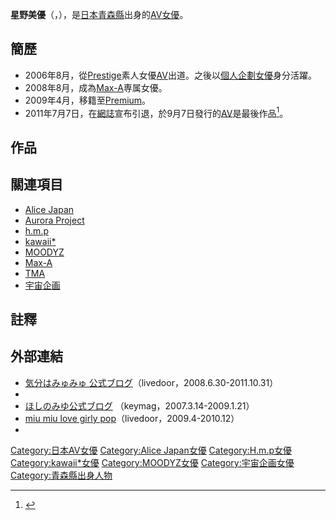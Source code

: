 {{AV女優
|モデル名=星野美優
|ふりがな=
|画像ファイル= Hoshino Miyu, 2009 (cropped).jpg
|別名={{lang|ja|星野 美優<br />RIRIKO<br />ともえ<br />弓野 詩穂}}
|愛称=みゅどん、みゅこりん
|生年=1987
|生月=5
|生日=5
|出身地={{JPN}}・[[青森縣|青森縣]]
|血液型=[[ABO式血液型|A型]]
|時点=TOKYO GAL'S（2006）
|身長=155
|体重=
|バスト=84
|ウエスト=57
|ヒップ=84
|カップ=C65
|股下=
|靴=
|身体備考=
|ジャンル=[[AV|AV]]
|AV出演期間=2006年 - 2011年
|活動備考=
|他の活動=
|その他=
}}

'''星野美優'''（{{lang-ja|ほしの みゆ}}，{{bd|1987年|5月5日}}），是[[日本|日本]][[青森縣|青森縣]]出身的[[AV女優|AV女優]]。

== 簡歷 ==
* 2006年8月，從[[Prestige|Prestige]]素人女優[[AV|AV]]出道。之後以[[AV女優#個人企劃女優|個人企劃女優]]身分活躍。
* 2008年8月，成為[[Max-A|Max-A]]専属女優。
* 2009年4月，移籍至[[Premium|Premium]]。
* 2011年7月7日，在[[網誌|網誌]]宣布引退，於9月7日發行的[[AV|AV]]是最後作品<ref>{{cite web|url=http://blog.livedoor.jp/miyu_hoshino/archives/1454910.html|title=報告です|publisher=気分はみゅみゅ|date=2011-07-07|accessdate=2011-07-08|deadurl=yes|archiveurl=https://web.archive.org/web/20110717052712/http://blog.livedoor.jp/miyu_hoshino/archives/1454910.html|archivedate=2011-07-17}}</ref>。

== 作品 ==
{{Hidden
| bg1 =  transparent;font-size: 120%;
| ta1 = left; 
| header = AV
| content =
; {{lang|ja|2006年
* 賞金or即Hな罰ゲーム （2006年8月11日 プレステージ）共演:企画女優他4名
* TOKYO GAL'S Miyu(19) （2006年9月9日 [[オーロラ・プロジェクト|オーロラ・プロジェクト]]）
* ウリをはじめた制服少女 34 上野初ウリ少女 （2006年9月22日 プレステージ）
* 欲情シティホテル4F （2006年9月30日 [[ゴリラプロジェクト|ゴリラプロジェクト]]）他出演:栗本ひな
* エスカレートするドしろーと娘 93 みーちゃん18さい （2006年10月1日 プレステージ）
* 初撮り潮吹き中出し 11 保育士みゆ （2006年10月4日 [[泰成|チーム川崎]]）
* 素人ギャルズ［LEVEL A］ Ver.22 （2006年10月20日 [[ジャパンホームビデオ|ジャパンホームビデオ]]）出演名義:星野美優、[[オムニバス|オムニバス]]作品 他出演:[[清原りょう|清原りょう]]、蛯原みなみ、上原みさと 他
* Beauty Style 15 有明 MIYU21歳 （2006年10月25日 [[イエロー_(アダルトビデオ)|イエロー]]）
* 極上素人（生）面接 3 （2006年10月31日 [[シャイ企画|シャイ企画]]）オムニバス作品 他出演:羽純、七瀬りか、北条楓、春名えみ
* 悪徳商法1 エステサロンでだまされた みゆ （2006年11月1日 [[GLAY'z|GLAY'z]]）共演:企画女優1名
* ロリ・ナンパすぺしゃる。8 未成熟ロリビキニ娘たちのワレメに中出し （2006年11月2日 チーム川崎）
* FRAGRANCE 18 吉祥寺 Miyu 21歳 （2006年11月25日 イエロー）
* 首都圏援交 5 （2006年12月1日 プレステージ）
* なちゅらる〜私のえっちみてもらいたい〜 （2006年12月7日 [[桃太郎_(アダルトビデオ)|桃太郎映像出版]]）
* REC 09 【レック】「女子高生の処世術」 録画中。（2006年12月9日 プレステージ）
* STREET ANGELS 27 （2006年12月9日 グラフィス）出演名義:ともえ、オムニバス作品 他出演:はすみ、めい
* LOVE DOLL みゆ百式 （2006年12月23日 オーロラ・プロジェクト）
* kawaii* kawaii collection 02 （2006年12月25日 [[kawaii*|kawaii*]]）オムニバス作品 他出演:[[海野なつ|海野なつ]]、一ノ瀬翔

; 2007年
* 東京十代過激援交.01 （2007年1月7日 [[タカラ映像|タカラ映像]] KAGE-01）
* 実録C学生の値段.03 みゆ1●歳 （2007年1月26日 プレステージ）
* トラワレ 2 〜監禁女子校生〜 （2007年1月26日、[[笠倉出版社|笠倉出版社]]）オムニバス作品 他出演:[[渡瀬安奈|渡瀬安奈]] 平原あいみ、[[二宮沙羅|RION]]
* 貧乳アスリート （2007年2月2日 [[トータル・メディア・エージェンシー|TMA]]）オムニバス作品 他出演:川崎りな、渡瀬安奈、[[逢澤ゆうり|逢澤ゆうり]]
* 妄想看護師 ほしのみゆ （2007年2月8日 タカラ映像 DCOW-92）
* BELOVED ほしのみゆ （2007年2月16日 [[映天|映天]]）
* エロGAL×2 （2007年2月16日 [[マキシング|マキシング]]）他出演:相武梨紗
* 黒タイツ女子校生 （2007年2月23日 笠倉出版社）オムニバス作品 他出演:三上ゆほ、Rion、蛯原みなみ、[[七瀬りか|七瀬りか]]
* HIGH SOCKS SCHOOL GIRL （2007年2月23日 笠倉出版社 NOV-8424 120min）オムニバス作品 他出演:[[岡田さな|岡田さな]]、渡瀬安奈
* 姉妹2 萌えコスとスペレズ&ごっくん （2007年2月25日 [[しのだプロジェクト|しのだプロジェクト]]）共演:[[神代しずく|美羽かのん]]、[[上原まりえ|上原まりえ]]
* HIGH SCHOOL FUCK （2007年3月1日 [[アイデアポケット|アイデアポケット]]）オムニバス作品 他出演:綾瀬すみれ、天使りあ、叶心愛
* 裸のロリナース （2007年3月2日 GLAY'z）
* 女生徒 （2007年3月3日 グラフィス）
* 癒らし。VOL.30 （2007年3月8日 [[アウダースジャパン|アウダースジャパン]]）
* ラブさくら （2007年3月24日 オーロラ・プロジェクト）
* 女子校生SEX STYLE’07 お嬢様●校の場合 （2007年3月25日 しのだプロジェクト）共演:[[松野ゆい|松野ゆい]]
* メガネっ娘 透け乳首5 （2007年3月30日 笠倉出版社）オムニバス作品 他出演:真鍋美奈、小倉こりん、川上さくら
* 僕、専用。S カスタムメイド004 （2007年3月30日 [[ゴーゴーズ_(アダルトビデオ)|ゴーゴーズ]]）
* 中出し新入社員4 ほしのみゆ （2007年4月5日 タカラ映像 DCOW-95）
* FACE 98 （2007年4月6日 アウダースジャパン）
* 催眠 赤 #28 超TS×超mc （2007年4月6日 アウダースジャパン）
* LOVELY 02 MIYU （2007年4月7日 グラフィス）
* Tokyo 制服美少女 VOL.12 （2007年4月10日 [[ラストラス|ラストラス]]）
* ほしのみゆ 着せ替えコスチューム （2007年4月12日 [[光夜蝶|光夜蝶]]）
* 少女絶叫監禁室 6 ほしのみゆ （2007年4月13日 [[I.B.WORKS|I.B.WORKS]]）
* 学割 エンコーサポート06 制服少女のアルバイト （2007年4月18日 光夜蝶）
* 義母と妹 近親相姦 2 （2007年4月20日 プレステージ）
* kira☆kira SPECIAL 4MIX★FUCK （2007年4月25日 [[kira☆kira|kira☆kira]]）共演:[[高瀬七海|高瀬七海]]、[[美澄れな|美澄れな]]、[[黒沢英里奈|黒沢英里奈]]（喜田嶋りお）
* 恥ずかしいコト。Rebirth ［悪戯］通常版 （2007年4月27日 アウダースジャパン）
* イカセッぱっ! 犠牲者 （2007年5月2日 GLAY'z）
* R-18 みゆ （2007年5月2日 チーム川崎）
* 回春生活 ほしのみゆ （2007年5月4日 タカラ映像 YOUD-06）
* 制服アルバイト （2007年5月16日 マキシング）
* Baby Doll[ベビードール] （2007年5月17日 [[アイエナジー|アイエナジー]]）
* みるスポ!ほしのみゆ （2007年5月19日 [[みるきぃぷりん♪|みるきぃぷりん♪]]）
* AFTER ほしのみゆ&清原りょう （2007年5月25日 イエロー）共演:[[清原りょう|清原りょう]]
* 淫乱痴女学園 3 （2007年6月1日 アイデアポケット）共演:[[今野梨乃|今野梨乃]]、黒沢英里奈、[[瞳れん|瞳れん]]、蛯原みなみ
* 女の集団にパンツを脱がされチンポ見られちゃいました。1 女子寮編 （2007年6月7日 [[プレミアム_(アダルトビデオ)|プレミアム]]）…共演:[[藤井彩|藤井彩]]、[[瀬咲るな|瀬咲るな]]、川本凛
* kawaii* kawaii girl 09 （2007年6月25日 kawaii*）
* 電マ激イキFUCKERS Vol.1 （2007年7月16日 マキシング）オムニバス作品 他出演:[[大石もえ|大石もえ]]、[[一色あずさ|一色あずさ]]、[[夏芽涼|夏芽涼]]
* NO CUT!! ほしのみゆ （2007年7月30日 [[ゴリラプロジェクト|ゴリラプロジェクト]]）
* ハイパーデジタルモザイクVol.060 （2007年8月1日、[[MOODYZ|MOODYZ]]）
* FELLATIO FESTIVAL 6 （2007年8月1日、アイデアポケット）オムニバス作品 他出演:今野梨乃、[[喜多村麻衣|喜多村麻衣]]、[[姫川りな|姫川りな]]、[[美咲沙耶|美咲沙耶]]、[[秋菜楓|秋菜楓]]、姫野杏、[[晶エリー|大沢佑香]]、[[仲村もも|仲村もも]]、[[滝沢優奈|滝沢優奈]] 他5人
* 近親相姦白書 〜義母と妹〜 （2007年8月10日 ラストラス）
* Black Max Cafeへようこそ! （2007年8月17日 [[マックス・エー|マックス・エー]]）
* Me&You ほしのみゆ （2007年8月24日 シャイ企画）
* ラブハメ 私的猥褻デート ほしのみゆ （2007年8月31日 笠倉出版社）
* 真性アイドル中出し解禁!! ほしのみゆ （2007年9月14日 [[アリスJAPAN|アリスJAPAN]]）
* MAX GIRLS 過激に可憐にヌレまくり!! （2007年9月14日 マックス・エー）オムニバス作品 他出演:[[北原多香子|北原多香子]]、[[原更紗|原更紗]]、[[小泉梨菜|小泉梨菜]]、[[灘坂舞|灘坂舞]]、[[長瀬茜|長瀬茜]]、[[佐藤ローラ|佐藤ローラ]]、[[キヨミジュン|キヨミジュン]]
* 女子校生 出会い系 即ハメ体験 ほしのみゆ （2007年9月21日 [[h.m.p|h.m.p]]）
* おねがいっ!!ヤラせてみゆちゃん ほしのみゆ （2007年9月21日 シャイ企画）
* 制服美少女に悪戯 ほしのみゆ （2007年9月25日 イエロー]）
* MIYU LIFE ほしのみゆ （2007年9月28日 マックス・エー）
* my DOLL miyu ほしのみゆ （2007年9月28日 笠倉出版社）
* BACK Fucker （2007年9月30日 ゴリラプロジェクト）他出演:瞳れん
* [[逆ソープ天国|逆ソープ天国]] ほしのみゆ （2007年10月12日 アリスJAPAN）
* みゆからの痴的手紙 ほしのみゆ （2007年10月24日 シャイ企画）
* 着ハメ!! ほしのみゆ （2007年11月9日 アリスJAPAN）
* ほしのみゆがオレのエロい彼女だったら…。（2007年11月21日 h.m.p）
* SAYA×MIYU （2007年11月22日 シャイ企画）共演:[[雪見紗弥|雪見紗弥]]
* ふたなり白百合女学院 ほしのみゆ （2007年12月1日 TMA）共演:清原りょう、水姫麗奈、小笠原愛、みづき菜奈 ※AVグランプリ2008 グランプリステージ エントリー作品
* ほしのみゆプロデュース企画 ヤッてみたかったエッチヤラしてちょ! （2007年12月21日 h.m.p）
* イカセ4時間 生中出しスペシャル （2007年12月21日 [[ケイ・エム・プロデュース|ケイ・エム・プロデュース]]）

; 2008年
* 黒タイツ女子校生 ほしのみゆ（2008年1月11日、TMA）
* エロ盛りMAX!! 高級ソープ嬢VS極上ヘルス嬢 180分（2008年1月18日、GLAY'z）オムニバス作品 他出演:[[長谷川なぁみ|長谷川なあみ]]、喜多村麻衣、滝沢優奈、[[高瀬七海|高瀬七海]]
* 手コキHEAVEN（2008年2月15日、TMA）オムニバス作品 他出演:[[桜庭ハル|飯島夏希]]、[[黒木麻衣|花野真衣]]、[[蜜井とわ|蜜井とわ]]
* MIYU's X イキまくり青姦スペシャル（2008年2月18日、[[宇宙企画|宇宙企画]]（[[メディアステーション|メディアステーション]]））
* コスプレ ほしのみゆ（2008年2月29日、TMA）
* おじさんは制服がだいすき♥ （2008年3月16日 マキシング）オムニバス作品 他出演:[[瀬戸ひなた|瀬戸ひなた]]、あげは、柳あずさ、桃宮もか、松浦亜美
* 就職活動 ほしのみゆ（2008年3月21日 宇宙企画）
* 萌え女子校生 〜あぶないアルバイト4時間〜 （2008年3月21日 ビデオバンク）オムニバス作品 他出演:小栗杏菜、宮崎あいか、浅田もえ、小倉ゆい
* 制服援交 みゆ （2008年3月28日 アリスJAPAN）
* ほしのみゆのソープしちゃうぞ♥ （2008年5月16日 クリスタル映像）
* ほしのみゆとラブハメ温泉に行こう♪ （2008年5月21日 h.m.p HODV-20506 120min）
* 傷心少女 （2008年6月16日 マキシング）オムニバス作品 他出演:柳あずさ、あげは、松浦亜美、瀬戸ひなた
* 絶対コス! ほしのみゆ （2008年6月21日 h.m.p）
* 湯けむり女教師 ほしのみゆ （2008年7月11日 アップス）
* 超接写まる見え! ほしのみゆ （2008年7月21日 h.m.p）
* デリヘル ほしのみゆ （2008年7月25日 クリスタル映像）
* MAX GIRLS 8（2008年8月8日 マックス・エー）オムニバス作品 他出演:[[桜井りあ|桜井りあ]]、[[伊東遥|伊東遥]]、[[篠崎ミサ|篠崎ミサ]]、[[くるみひな|くるみひな]]、[[栗林里莉|栗林里莉]]、[[黒木アリサ|黒木アリサ]]
* みゆな気分 ほしのみゆ（2008年8月22日 マックス・エー）
* MAX GIRLS 9（2008年9月12日 マックス・エー）オムニバス作品 他出演:伊東遥、栗林里莉、黒木アリサ、篠崎ミサ、桜井りあ、[[小西那奈|小西那奈]]
* 妹の秘密 ほしのみゆ （2008年9月26日 マックス・エー）
* MAX GIRLS 10（2008年10月10日 マックス・エー）オムニバス作品 他出演:伊東遥、栗林里莉、黒木アリサ、桜井りあ、愛沢蓮
* 制服狩り ほしのみゆ （2008年10月24日 マックス・エー）
* MAX GIRLS 11（2008年11月14日 マックス・エー）オムニバス作品 他出演:伊東遥、黒木アリサ、桜井りあ、愛沢蓮、[[鈴木ミント|鈴木ミント]]
* 教えてティーチャー ほしのみゆ （2008年11月28日 マックス・エー）
* MAX GIRLS 12（2008年12月12日 マックス・エー）オムニバス作品 他出演:伊東遥、[[光月夜也|光月夜也]]、黒木アリサ、愛沢蓮、鈴木ミント、千堂まゆみ
* 制服LOVER ほしのみゆ （2008年12月26日 マックス・エー）

; 2009年
* MAX GIRLS 13 (2009年1月9日、マックス・エー)オムニバス作品 他出演:[[黒木アリサ|黒木アリサ]]、[[愛沢蓮|愛沢蓮]]、[[光月夜也|光月夜也]]、[[鈴木ミント|鈴木ミント]]、[[千堂まゆみ|千堂まゆみ]]、[[小西那奈|小西那奈]]、[[希志あいの|希志あいの]]、[[藤崎セシル|藤崎セシル]]
* ほしのみゆの中出しごっキュン♡ (2009年1月9日、マックス・エー)
* CRYSTAL SOAPへようこそ (2009年1月16日、クリスタル映像)共演:[[野乃はなの|野乃はなの]]、[[青山菜々|青山菜々]]、[[波風きら|波風きら]]、[[きこうでんみさ|きこうでんみさ]]、[[黒沢愛|黒沢愛]]、[[平井綾|平井綾]]、[[マリア・ディゾン|マリア・ディゾン]]、[[小坂めぐる|小坂めぐる]]、[[石川鈴華|石川鈴華]]
* MAX GIRLS 14 (2009年2月13日、マックス・エー)オムニバス作品 他出演:伊東遥、黒木アリサ、愛沢蓮、鈴木ミント、千堂まゆみ、藤崎セシル、朝比奈あかり、[[安堂エリカ|安堂エリカ]]、[[夏咲まりみ|夏咲まりみ]]
* 連続絶頂イカセFUCK ほしのみゆ (2009年2月27日、マックス・エー)
* ほしのみゆがサポート アナタのオナニータイム (2009年4月7日、プレミアム)
* みるきぃHi-スクール #178 （2009年4月7日 みるきぃぷりん♪）
* ノーパン女子高生 (2009年5月7日、プレミアム)
* ほしのみゆVSギガンテスチンポ (2009年6月7日、プレミアム)
* 制服のままエッチ！ (2009年7月7日、プレミアム)
* みゆ×みゆ V.I.P (2009年8月7日、プレミアム)共演:[[美咲みゆ|美咲みゆ]]
* ご奉仕セックスDOLL (2009年9月7日、プレミアム)
* 犯られまくる淫乱OL25人（2009年9月25日　マックス・エー）
* 手コキ・淫語・女子高生 (2009年10月7日、プレミアム)
* 若奥さまは女子高生 (2009年11月7日、プレミアム)
* 恋するニーハイGIRL (2009年12月7日、プレミアム)

; 2010年
* ほしのみゆ6本番スペシャル～JKコスバージョン～ (2010年1月7日、プレミアム)
* 放尿、潮吹き、大失禁。 (2010年2月7日、プレミアム)
* 朝から晩まで一日中、ほしのみゆがサポート アナタのオナニータイム3時間スペシャル (2010年3月7日、プレミアム)
* ほしのみゆのハレンチクリニック (2010年4月7日、プレミアム)
* 真性アイドル全員中出し!!　4時間 （2010年4月9日、アリスJAPAN）オムニバス作品 他出演:[[松島かえで|松島かえで]]、[[美上セリ|美上セリ]]、[[みひろ|みひろ]]、[[佐伯奈々|佐伯奈々]]
* エッチ売りの少女 (2010年5月7日、プレミアム)
* ほしのみゆが100％彼女目線でアナタとHな同棲生活。 (2010年6月7日、プレミアム)
* ノーパンおもらし女子高生 (2010年7月7日、プレミアム)
* PREMIUM STYLISH SOAP (2010年8月7日、プレミアム)
* ほしのみゆ七変化 (2010年9月7日、プレミアム)
* 見つめて♥みゆちゃん！ (2010年10月7日、プレミアム)
* ほしのみゆの手コキ・淫語・誘惑痴女 (2010年11月7日、プレミアム)
* 教えて！みゆ先生！ (2010年12月7日、プレミアム)

; 2011年
* ほしのみゆ、初パイパン。（2011年1月7日、プレミアム）
* ほしのみゆの上目使いフェラ天国（2011年2月7日、プレミアム）
* おじさん大好き ほしのみゆ（2011年2月7日、桃太郎映像出版）※なちゅらるの完全版
* みゆのお口がエロすぎるっ！（2011年3月7日、プレミアム）
* みゆセンセイといっしょ。オトナの変態保育園（2011年4月7日、プレミアム）
* プレミアム・ビューティーほしのみゆ＆二宮沙樹（2011年5月7日、プレミアム）共演:[[二宮沙樹|二宮沙樹]]
* 放尿、潮吹き、大失禁、3D（2011年6月7日、プレミアム）
* 3Dオナニーサポート（2011年8月7日、プレミアム）
* ほしのみゆ、引退!（2011年9月7日、プレミアム）

{{Hidden
| bg1 = #FFD9E6; font-size: 100%;
| ta1 = left; 
| header = 総集編
| content =
* BEST OF MIYU （2007年5月10日 [[ラストラス|ラストラス]]）※総集編
* ほしのみゆベスト4時間 （2007年7月5日 タカラ映像 MBOX-11 240min）※総集編（東京十代過激援交・妄想看護師・中出し新入社員・回春生活、の4作品を収録）
* ピンクダイアモンド ほしのみゆ （2007年9月21日 GLAY'z）※総集編
* ほしのみゆBEST （2007年11月25日 イエロー）※総集編
* みゆコレまるごと!4時間BEST ほしのみゆ （2007年12月21日 笠倉出版社）※総集編
* MAX ピンクファイル あのピンクファイルで魅せる! ほしのみゆ （2008年1月11日 マックス・エー）※総集編
* ブルーダイアモンド ほしのみゆ （2008年3月7日 GLAY'z）※総集編
* ほしのみゆ大全集 1 （2008年4月21日 ビデオバンク）※総集編
* Maximum ほしのみゆ（2008年5月23日 宇宙企画）※総集編
* NON STOP ほしのみゆ（2008年5月30日、TMA）※総集編
* Best of ほしのみゆ モザイク改良版 240分 （2008年8月22日 アウダースジャパン）※総集編
* ほしのみゆ大全集 2 （2008年10月21日 ビデオバンク）※総集編
* アリスピンクファイル あのピンクファイルで魅せる! ほしのみゆ （2008年12月12日 アリスJAPAN）※総集編
* レズ鉄人がイカせたスーパーアイドル4時間 (2009年1月16日、ケイ・エム・プロデュース)共演:大石もえ 他出演:[[浅尾リカ|浅尾リカ]]、[[如月カレン|如月カレン]]、[[三上翔子|三上翔子]]、[[糸矢めい|糸矢めい]]、[[立花里子|立花里子]]、[[浜崎りお|浜崎りお]] 他計16名 ※総集編
* Wフェラ&トリプルフェラ 22人 (2009年1月19日、イエロー)※総集編
* ボクとあの娘とリモコンバイブ4時間 (2009年1月21日、ビデオバンク)※総集編
* ほしのみゆ大全集 3 (2009年2月21日、ビデオバンク)※総集編
* コスプレアイドルCOLLECTION 4時間 4 (2009年3月20日、TMA)※総集編
* 100％ ほしのみゆ BEST 4時間（2009年4月21日 ビデオバンク）※総集編
* MAXピンクファイル あのピンクファイルで魅せる! ほしのみゆ Vol.2 （2009年9月25日 マックス・エー）※総集編
* ほしのみゆ2009-2010 プレミアムBEST8時間 (2010年7月7日、プレミアム)※総集編
* ほしのみゆPREMIUM BOX4枚組16時間（2012年1月7日、プレミアム）※総集編
* ノーカット ほしのみゆ 2枚組8時間（2012年5月1日、NIRVANA）※総集編
* あの時の君に会いたい。ほしのみゆ 2枚組8時間（2013年9月13日、TMA）※総集編
}}

}}
}}

== 關連項目 ==
* [[Alice_Japan|Alice Japan]]
* [[Aurora_Project|Aurora Project]]
* [[h.m.p|h.m.p]]
* [[kawaii*|kawaii*]]
* [[MOODYZ|MOODYZ]]
* [[Max-A|Max-A]]
* [[TMA|TMA]]
* [[宇宙企画|宇宙企画]]

== 註釋 ==
{{Reflist}}

== 外部連結 ==
* [https://web.archive.org/web/20110615152150/http://blog.livedoor.jp/miyu_hoshino/ 気分はみゅみゅ 公式ブログ]（livedoor，2008.6.30-2011.10.31）
* {{Twitter|miyuo5o5|ほしのみゆ}}
* [http://miyu.keymag.net/ ほしのみゆ公式ブログ] {{Wayback|url=http://miyu.keymag.net/ |date=20191101170339 }}（keymag，2007.3.14-2009.1.21）
* [https://web.archive.org/web/20110717052426/http://blog.livedoor.jp/miyu_hoshino-single/ miu miu love girly pop]（livedoor，2009.4-2010.12）
* [https://web.archive.org/web/20120114010138/http://www.nifty.com/ultramix/talent_list/miyu_hoshino.html {{lang|ja|ほしのみゆの美少女帝国♪激LOVEデートは、あなたと。}}] 

{{DEFAULTSORT:Hoshino Miyu}}

[[Category:日本AV女優|Category:日本AV女優]]
[[Category:Alice_Japan女優|Category:Alice Japan女優]]
[[Category:H.m.p女優|Category:H.m.p女優]]
[[Category:kawaii*女優|Category:kawaii*女優]]
[[Category:MOODYZ女優|Category:MOODYZ女優]]
[[Category:宇宙企画女優|Category:宇宙企画女優]]
[[Category:青森縣出身人物|Category:青森縣出身人物]]